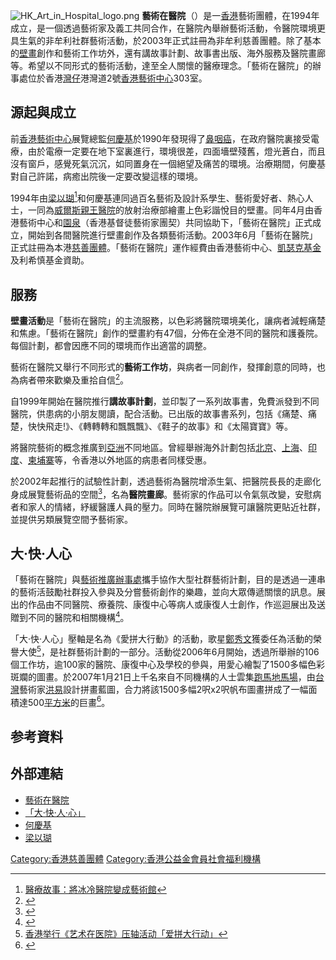[[File:HK_Art_in_Hospital_logo.png|right]]
'''藝術在醫院'''（{{lang-en|'''Art in Hospital'''}}）是一[[香港|香港]]藝術團體，在1994年成立，是一個透過藝術家及義工共同合作，在醫院內舉辦藝術活動，令醫院環境更具生氣的非牟利社群藝術活動，於2003年正式註冊為非牟利慈善團體。除了基本的[[壁畫|壁畫]]創作和藝術工作坊外，還有講故事計劃、故事書出版、海外服務及醫院畫廊等。希望以不同形式的藝術活動，達至全人關懷的醫療理念。「藝術在醫院」的辦事處位於香港[[灣仔|灣仔]]港灣道2號[[香港藝術中心|香港藝術中心]]303室。

==源起與成立== 
前[[香港藝術中心|香港藝術中心]]展覽總監[[何慶基|何慶基]]於1990年發現得了[[鼻咽癌|鼻咽癌]]，在政府醫院裏接受電療，由於電療一定要在地下室裏進行，環境很差，四面墻壁殘舊，燈光蒼白，而且沒有窗戶，感覺死氣沉沉，如同置身在一個絕望及痛苦的環境。治療期間，何慶基對自己許諾，病癒出院後一定要改變這樣的環境。 

1994年由[[梁以瑚|梁以瑚]]<ref>[http://appledaily.atnext.com/template/apple/art_main.cfm?iss_id=20060828&sec_id=4104&subsec_id=3626368&art_id=6259737 醫療故事：將冰冷醫院變成藝術館]{{dead link|date=2018年1月 |bot=InternetArchiveBot |fix-attempted=yes }}</ref>和何慶基連同過百名藝術及設計系學生、藝術愛好者、熱心人士，一同為[[威爾斯親王醫院|威爾斯親王醫院]]的放射治療部繪畫上色彩諧悅目的壁畫。同年4月由香港藝術中心和[[園泉|園泉]]（香港基督徒藝術家團契）共同協助下，「藝術在醫院」正式成立，開始到各間醫院進行壁畫創作及各類藝術活動。2003年6月「藝術在醫院」正式註冊為本港[[慈善團體|慈善團體]]。「藝術在醫院」運作經費由香港藝術中心、[[凱瑟克基金|凱瑟克基金]]及利希慎基金資助。

==服務==
'''壁畫活動'''是「藝術在醫院」的主流服務，以色彩將醫院環境美化，讓病者減輕痛楚和焦慮。「藝術在醫院」創作的壁畫約有47個，分佈在全港不同的醫院和護養院。每個計劃，都會因應不同的環境而作出適當的調整。

藝術在醫院又舉行不同形式的'''藝術工作坊'''，與病者一同創作，發揮創意的同時，也為病者帶來歡樂及重拾自信<ref>{{Cite web |url=http://www.metrohk.com.hk/news.php?startDate=22012007&newscat=8 |title=藝術助病人釋放內心世界 |access-date=2007-04-24 |archive-date=2007-09-27 |archive-url=https://web.archive.org/web/20070927191749/http://www.metrohk.com.hk/news.php?startDate=22012007&newscat=8 |dead-url=yes }}</ref>。

自1999年開始在醫院推行'''講故事計劃'''，並印製了一系列故事書，免費派發到不同醫院，供患病的小朋友閱讀，配合活動。已出版的故事書系列，包括《痛楚、痛楚，快快飛走!》、《轉轉轉和飄飄飄》、《鞋子的故事》和《太陽寶寶》等。

將醫院藝術的概念推廣到[[亞洲|亞洲]]不同地區。曾經舉辦海外計劃包括[[北京|北京]]、[[上海|上海]]、[[印度|印度]]、[[柬埔寨|柬埔寨]]等，令香港以外地區的病患者同樣受惠。

於2002年起推行的試驗性計劃，透過藝術為醫院增添生氣、把醫院長長的走廊化身成展覽藝術品的空間<ref>{{Cite web |url=http://hknews.syc.edu.hk/index.php/%E7%95%B6%E8%97%9D%E8%A1%93%E8%9E%8D%E5%85%A5%E4%BA%86%E9%86%AB%E9%99%A2%EF%BC%8D%EF%BC%8D%E9%86%AB%E9%99%A2%E7%95%AB%E5%BB%8A |title=當藝術融入了醫院——醫院畫廊 |access-date=2007-04-24 |archive-date=2007-09-27 |archive-url=https://web.archive.org/web/20070927194316/http://hknews.syc.edu.hk/index.php/%E7%95%B6%E8%97%9D%E8%A1%93%E8%9E%8D%E5%85%A5%E4%BA%86%E9%86%AB%E9%99%A2%EF%BC%8D%EF%BC%8D%E9%86%AB%E9%99%A2%E7%95%AB%E5%BB%8A |dead-url=yes }}</ref>，名為'''醫院畫廊'''。藝術家的作品可以令氣氛改變，安慰病者和家人的情緒，紓緩醫護人員的壓力。同時在醫院辦展覽可讓醫院更貼近社群，並提供另類展覽空間予藝術家。

==大·快·人心==
「藝術在醫院」與[[藝術推廣辦事處|藝術推廣辦事處]]攜手協作大型社群藝術計劃，目的是透過一連串的藝術活鼓勵社群投入參與及分嘗藝術創作的樂趣，並向大眾傳遞關懷的訊息。展出的作品由不同醫院、療養院、康復中心等病人或康復人士創作，作巡迴展出及送贈到不同的醫院和相關機構<ref>{{Cite web |url=http://www.info.gov.hk/gia/general/200702/14/P200702140179.htm |title=「大‧快‧人心」藝術計劃宣揚關愛訊息 |access-date=2007-04-24 |archive-date=2019-09-02 |archive-url=https://web.archive.org/web/20190902174149/https://www.info.gov.hk/gia/general/200702/14/P200702140179.htm |dead-url=no }}</ref>。

「大·快·人心」壓軸是名為《愛拼大行動》的活動，歌星[[鄭秀文|鄭秀文]]獲委任為活動的榮譽大使<ref>[http://www3.chinesenewsnet.com/gb/NewsPics/zhongxin/zxs_P20070121068.html 香港举行《艺术在医院》压轴活动「爱拼大行动」]</ref>，是社群藝術計劃的一部分。活動從2006年6月開始，透過所舉辦的106個工作坊，逾100家的醫院、康復中心及學校的參與，用愛心繪製了1500多幅色彩斑斕的圖畫。於2007年1月21日上千名來自不同機構的人士雲集[[跑馬地馬場|跑馬地馬場]]，由[[台灣|台灣]]藝術家[[洪易|洪易]]設計拼畫藍圖，合力將該1500多幅2呎x2呎帆布圖畫拼成了一幅面積達500[[平方米|平方米]]的巨畫<ref>{{Cite web |url=http://health.atnext.com/index.php?fuseaction=Article.ListArticle&sec_id=6349036&iss_id=20070119&art_id=6731540 |title=藝術治療釋放病人情緒 |access-date=2007-04-24 |archive-date=2007-09-30 |archive-url=https://web.archive.org/web/20070930203024/http://health.atnext.com/index.php?fuseaction=Article.ListArticle&sec_id=6349036&iss_id=20070119&art_id=6731540 |dead-url=yes }}</ref>。

==参考資料==
<div class="references-small">
<references />
</div>

==外部連結==
* [http://aih.org.hk/c/c_intro.htm 藝術在醫院] {{Wayback|url=http://aih.org.hk/c/c_intro.htm |date=20160306140427 }}
* [http://aih.org.hk/c/ipaint.html 「大·快·人·心」] {{Wayback|url=http://aih.org.hk/c/ipaint.html |date=20160306151632 }}
* [https://web.archive.org/web/20071104163345/http://web.hku.hk:8400/~hkaa/hkaa/artists.php?artist_id=021 何慶基]
* [https://web.archive.org/web/20071024033540/http://web.hku.hk:8400/~hkaa/hkaa/artists.php?artist_id=105 梁以瑚]

[[Category:香港慈善團體|Category:香港慈善團體]]
[[Category:香港公益金會員社會福利機構|Category:香港公益金會員社會福利機構]]
